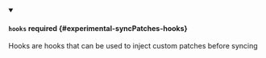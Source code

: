


<details className="config-field" data-expandable="true" open>
<summary>

#### `hooks` <span className="config-field-required" data-required="false">required</span> <span className="config-field-type"></span> <span className="config-field-default"></span> <span className="config-field-enum"></span> {#experimental-syncPatches-hooks}

Hooks are hooks that can be used to inject custom patches before syncing

</summary>

<PartialHooksreference />


</details>
